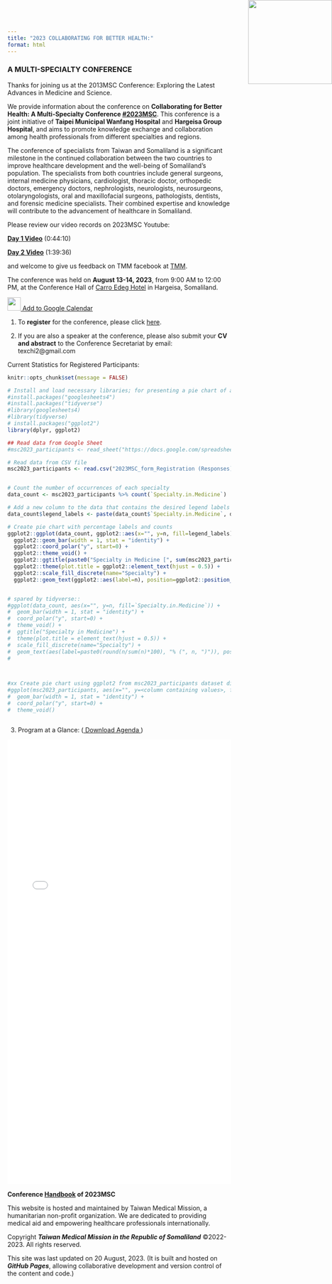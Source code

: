 ```yaml
---
title: "2023 COLLABORATING FOR BETTER HEALTH:"
format: html
---
```


<img src="TMM_logo.svg" style="position: absolute; top: 0; right: 0; width: 5cm; height: 5cm;">

### A MULTI-SPECIALTY CONFERENCE ###

Thanks for joining us at the 2013MSC Conference: Exploring the Latest Advances in Medicine and Science.


We provide information about the conference on **Collaborating for Better Health: A Multi-Specialty Conference <a href="https://m.facebook.com/story.php?story_fbid=pfbid0GW6vxSWAnPsC8nnvBzZjmRswTJdKEpDSM77wYmjNFaZKJfB1XQem2JNqNnWN3AhWl&id=100094220689116&mibextid=qC1gEa">#2023MSC</a>**. This conference is a joint initiative of **Taipei Municipal Wanfang Hospital** and **Hargeisa Group Hospital**, and aims to promote knowledge exchange and collaboration among health professionals from different specialties and regions.

The conference of specialists from Taiwan and Somaliland is a significant milestone in the continued collaboration between the two countries to improve healthcare development and the well-being of Somaliland’s population. The specialists from both countries include general surgeons, internal medicine physicians, cardiologist, thoracic doctor, orthopedic doctors, emergency doctors, nephrologists, neurologists, neurosurgeons, otolaryngologists, oral and maxillofacial surgeons, pathologists, dentists, and forensic medicine specialists. Their combined expertise and knowledge will contribute to the advancement of healthcare in Somaliland.

Please review our video records on 2023MSC Youtube:

**<a href="https://youtu.be/MrzUAOi-hk8" target="_blank" rel="noopener noreferrer">Day 1 Video</a>** (0:44:10)

**<a href="https://youtu.be/hftYXvMX32Q" target="_blank" rel="noopener noreferrer">Day 2 Video</a>** (1:39:36)

and welcome to give us feedback on TMM facebook at <a href="https://shorturl.at/pqvzR" target="_blank" rel="noopener noreferrer">TMM</a>.


The conference was held on **August 13-14, 2023**, from 9:00 AM to 12:00 PM, at the Conference Hall of <a href="https://carroedeghotel.com/about-us/" target="_blank" rel="noopener noreferrer">Carro Edeg Hotel</a> in Hargeisa, Somaliland.

<a href="conference.ics" download>
  <img src="google-calendar-icon.png" width="30" height="30">
  Add to Google Calendar
</a>



1) To **register** for the conference, please click <a href="https://shorturl.at/bpsvy">here</a>.

2) If you are also a speaker at the conference, please also submit your **CV and abstract** to the Conference Secretariat by email: texchi2@gmail.com


Current Statistics for Registered Participants: <p id="date"></p>


```r
knitr::opts_chunk$set(message = FALSE)
```

```r

# Install and load necessary libraries; for presenting a pie chart of a statistics of conference registration
#install.packages("googlesheets4")
#install.packages("tidyverse")
#library(googlesheets4)
#library(tidyverse)
# install.packages("ggplot2")
library(dplyr, ggplot2)

## Read data from Google Sheet
#msc2023_participants <- read_sheet("https://docs.google.com/spreadsheets/d/16w-_RyZ7PgLvNTTeujzUJ7R-okNa30GmQfXK9omp8OI/edit")

# Read data from CSV file
msc2023_participants <- read.csv("2023MSC_form_Registration (Responses) - Form Responses 1.csv")


# Count the number of occurrences of each specialty
data_count <- msc2023_participants %>% count(`Specialty.in.Medicine`)

# Add a new column to the data that contains the desired legend labels
data_count$legend_labels <- paste(data_count$`Specialty.in.Medicine`, data_count$n, sep=": ")

# Create pie chart with percentage labels and counts
ggplot2::ggplot(data_count, ggplot2::aes(x="", y=n, fill=legend_labels)) +
  ggplot2::geom_bar(width = 1, stat = "identity") +
  ggplot2::coord_polar("y", start=0) +
  ggplot2::theme_void() +
  ggplot2::ggtitle(paste0("Specialty in Medicine [", sum(msc2023_participants$Specialty.in.Medicine!="nurse"), " doctors and 2 nurse]", sep="")) +
  ggplot2::theme(plot.title = ggplot2::element_text(hjust = 0.5)) +
  ggplot2::scale_fill_discrete(name="Specialty") +
  ggplot2::geom_text(ggplot2::aes(label=n), position=ggplot2::position_stack(vjust=0.5))


# spared by tidyverse::
#ggplot(data_count, aes(x="", y=n, fill=`Specialty.in.Medicine`)) +
#  geom_bar(width = 1, stat = "identity") +
#  coord_polar("y", start=0) +
#  theme_void() +
#  ggtitle("Specialty in Medicine") +
#  theme(plot.title = element_text(hjust = 0.5)) +
#  scale_fill_discrete(name="Specialty") +
#  geom_text(aes(label=paste0(round(n/sum(n)*100), "% (", n, ")")), position=position_stack(vjust=0.5))
#



#xx Create pie chart using ggplot2 from msc2023_participants dataset directly
#ggplot(msc2023_participants, aes(x="", y=<column containing values>, fill="Specialty in Medicine")) +
#  geom_bar(width = 1, stat = "identity") +
#  coord_polar("y", start=0) +
#  theme_void()



```


3) Program at a Glance: 
(<a href="TMM_SLN_tikzposter_2023August_portrait_agenda__TMM_Conference_.pdf" target="_blank" rel="noopener noreferrer" class="button"> Download Agenda
</a>)




<embed 
  type="application/pdf" 
  src="TMM_SLN_tikzposter_2023August_portrait_agenda__TMM_Conference_.pdf"
  width="100%" 
  height="1000px"
  zoom="130%"
>







**Conference <a href="handbook.html">Handbook</a> of 2023MSC**
  
This website is hosted and maintained by Taiwan Medical Mission, a humanitarian non-profit organization.
We are dedicated to providing medical aid and empowering healthcare professionals internationally.

Copyright ***Taiwan Medical Mission in the Republic of Somaliland*** ©2022-2023. All rights reserved.

This site was last updated on 20 August, 2023.
(It is built and hosted on ***GitHub Pages***, allowing collaborative development and version control of the content and code.)

<script>
document.getElementById("date").innerHTML = Date();
</script>

